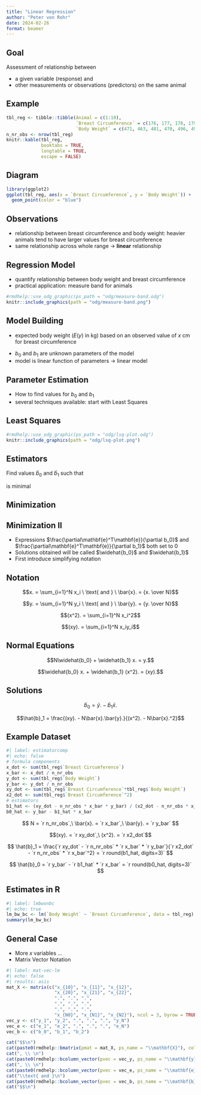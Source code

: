 ```yaml
---
title: "Linear Regression"
author: "Peter von Rohr"
date: 2024-02-26
format: beamer
---
```


## Goal

Assessment of relationship between 

- a given variable (response) and
- other measurements or observations (predictors) on the same animal


## Example

```r
tbl_reg <- tibble::tibble(Animal = c(1:10),
                          `Breast Circumference` = c(176, 177, 178, 179, 179, 180, 181, 182,183, 184),
                          `Body Weight` = c(471, 463, 481, 470, 496, 491, 518, 511, 510, 541))
n_nr_obs <- nrow(tbl_reg)
knitr::kable(tbl_reg,
             booktabs = TRUE,
             longtable = TRUE,
             escape = FALSE)
```


## Diagram

```r
library(ggplot2)
ggplot(tbl_reg, aes(x = `Breast Circumference`, y = `Body Weight`)) +
  geom_point(color = "blue") 
```


## Observations

- relationship between breast circumference and body weight: heavier animals tend to have larger values for breast circumference
- same relationship across whole range $\rightarrow$ __linear__ relationship


## Regression Model

- quantify relationship between body weight and breast circumference
- practical application: measure band for animals

```r
#rmdhelp::use_odg_graphic(ps_path = "odg/measure-band.odg")
knitr::include_graphics(path = "odg/measure-band.png")
```


## Model Building

- expected body weight ($E(y)$ in kg) based on an observed value of $x$ cm for breast circumference

\begin{equation}
E(y) = b_0 + b_1 * x \notag
\end{equation}

- $b_0$ and $b_1$ are unknown parameters of the model
- model is linear function of parameters $\rightarrow$ linear model


## Parameter Estimation

- How to find values for $b_0$ and $b_1$
- several techniques available: start with Least Squares


## Least Squares

```r
#rmdhelp::use_odg_graphic(ps_path = "odg/lsq-plot.odg")
knitr::include_graphics(path = "odg/lsq-plot.png")
```


## Estimators

Find values $\hat{b}_0$ and $\hat{b}_1$ such that 

\begin{equation}
\mathbf{e}^T\mathbf{e} = \sum_{i=1}^N e_i^2 = \sum_{i=1}^N \left[ y_i - E(y_i) \right]^2 = \sum_{i=1}^N \left[ y_i - b_0 - b_1*x_i \right]^2 \notag
\end{equation}

is minimal


## Minimization

\begin{align}
\frac{\partial\mathbf{e}^T\mathbf{e}}{\partial b_0} &= -2 \sum_{i=1}^N \left[y_i - b_0 - b_1x_i\right]  \notag \\
  &= -2\left[\sum_{i=1}^N y_i - Nb_0 - b_1\sum_{i=1}^N x_i\right] \notag
\end{align}

\begin{align}
\frac{\partial\mathbf{e}^T\mathbf{e}}{\partial b_1} &= -2 \sum_{i=1}^N x_i\left[y_i - b_0 - b_1x_i\right] \notag \\
  &= -2 \left[\sum_{i=1}^N x_iy_i - b_0 \sum_{i=1}^N x_i - b_1 \sum_{i=1}^N x_i^2 \right]\notag
\end{align}


## Minimization II

* Expressions $\frac{\partial\mathbf{e}^T\mathbf{e}}{\partial b_0}$ and $\frac{\partial\mathbf{e}^T\mathbf{e}}{\partial b_1}$ both set to $0$
* Solutions obtained will be called $\widehat{b_0}$ and $\widehat{b_1}$
* First introduce simplifying notation


## Notation

$$x. = \sum_{i=1}^N x_i \ \text{ and } \  \bar{x}. = {x. \over N}$$

$$y. = \sum_{i=1}^N y_i \ \text{ and } \  \bar{y}. = {y. \over N}$$

$$(x^2). = \sum_{i=1}^N x_i^2$$

$$(xy). = \sum_{i=1}^N x_iy_i$$


## Normal Equations

$$N\widehat{b_0} +  \widehat{b_1} x. = y.$$

$$\widehat{b_0} x. + \widehat{b_1} (x^2). = (xy).$$


## Solutions

$$\hat{b}_0 = \bar{y}. - \hat{b}_1\bar{x}.$$

$$\hat{b}_1 = \frac{(xy). - N\bar{x}.\bar{y}.}{(x^2). - N\bar{x}.^2}$$


## Example Dataset

```r
#| label: estimatorcomp
#| echo: false
# formula components
x_dot <- sum(tbl_reg$`Breast Circumference`)
x_bar <- x_dot / n_nr_obs
y_dot <- sum(tbl_reg$`Body Weight`)
y_bar <- y_dot / n_nr_obs
xy_dot <- sum(tbl_reg$`Breast Circumference`*tbl_reg$`Body Weight`)
x2_dot <- sum(tbl_reg$`Breast Circumference`^2)
# estimators
b1_hat <- (xy_dot - n_nr_obs * x_bar * y_bar) / (x2_dot - n_nr_obs * x_bar^2)
b0_hat <- y_bar - b1_hat * x_bar
```

$$
N = `r n_nr_obs`,\ \bar{x}. = `r x_bar`,\ \bar{y}. = `r y_bar`
$$

$$(xy). = `r xy_dot`,\ (x^2). = `r x2_dot`$$

$$
\hat{b}_1 = \frac{`r xy_dot` - `r n_nr_obs` * `r x_bar` * `r y_bar`}{`r x2_dot` - `r n_nr_obs` * `r x_bar`^2} = `r round(b1_hat, digits=3)`
$$ 

$$
\hat{b}_0 = `r y_bar` - `r b1_hat` * `r x_bar` = `r round(b0_hat, digits=3)`
$$ 



## Estimates in R

\tiny

```r
#| label: lmbwonbc
#| echo: true
lm_bw_bc <- lm(`Body Weight` ~ `Breast Circumference`, data = tbl_reg)
summary(lm_bw_bc)
```

\normalsize


## General Case

* More $x$ variables ...
* Matrix Vector Notation

```r
#| label: mat-vec-lm
#| echo: false
#| results: asis
mat_X <- matrix(c("x_{10}", "x_{11}", "x_{12}",
                  "x_{20}", "x_{21}", "x_{22}",
                  ".", ".", ".",
                  ".", ".", ".",
                  ".", ".", ".",
                  "x_{N0}", "x_{N1}", "x_{N2}"), ncol = 3, byrow = TRUE)
vec_y <- c("y_1", "y_2", ".", ".", ".", "y_N")
vec_e <- c("e_1", "e_2", ".", ".", ".", "e_N")
vec_b <- c("b_0", "b_1", "b_2")

cat("$$\n")
cat(paste0(rmdhelp::bmatrix(pmat = mat_X, ps_name = "\\mathbf{X}"), collapse = ""), "\n")
cat(", \\ \n")
cat(paste0(rmdhelp::bcolumn_vector(pvec = vec_y, ps_name = "\\mathbf{y}")))
cat(", \\ \n")
cat(paste0(rmdhelp::bcolumn_vector(pvec = vec_e, ps_name = "\\mathbf{e}")))
cat("\\text{ and }\n")
cat(paste0(rmdhelp::bcolumn_vector(pvec = vec_b, ps_name = "\\mathbf{b}")))
cat("$$\n")
```
